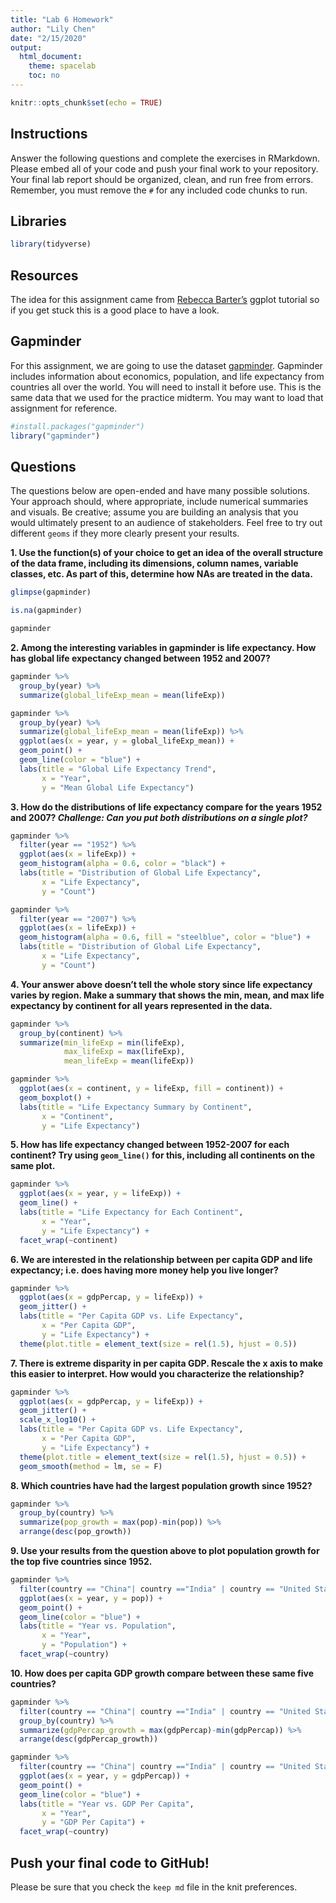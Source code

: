 ```yaml
---
title: "Lab 6 Homework"
author: "Lily Chen"
date: "2/15/2020"
output:
  html_document:
    theme: spacelab
    toc: no
---
```


```r
knitr::opts_chunk$set(echo = TRUE)
```

## Instructions
Answer the following questions and complete the exercises in RMarkdown. Please embed all of your code and push your final work to your repository. Your final lab report should be organized, clean, and run free from errors. Remember, you must remove the `#` for any included code chunks to run.  

## Libraries
```r
library(tidyverse)
```

## Resources
The idea for this assignment came from [Rebecca Barter's](http://www.rebeccabarter.com/blog/2017-11-17-ggplot2_tutorial/) ggplot tutorial so if you get stuck this is a good place to have a look.  

## Gapminder
For this assignment, we are going to use the dataset [gapminder](https://cran.r-project.org/web/packages/gapminder/index.html). Gapminder includes information about economics, population, and life expectancy from countries all over the world. You will need to install it before use. This is the same data that we used for the practice midterm. You may want to load that assignment for reference.  
```r
#install.packages("gapminder")
library("gapminder")
```

## Questions
The questions below are open-ended and have many possible solutions. Your approach should, where appropriate, include numerical summaries and visuals. Be creative; assume you are building an analysis that you would ultimately present to an audience of stakeholders. Feel free to try out different `geoms` if they more clearly present your results.  

**1. Use the function(s) of your choice to get an idea of the overall structure of the data frame, including its dimensions, column names, variable classes, etc. As part of this, determine how NAs are treated in the data.**  

```r
glimpse(gapminder)
```

```r
is.na(gapminder)
```

```r
gapminder
```


**2. Among the interesting variables in gapminder is life expectancy. How has global life expectancy changed between 1952 and 2007?**

```r
gapminder %>% 
  group_by(year) %>% 
  summarize(global_lifeExp_mean = mean(lifeExp))
```

```r
gapminder %>% 
  group_by(year) %>% 
  summarize(global_lifeExp_mean = mean(lifeExp)) %>% 
  ggplot(aes(x = year, y = global_lifeExp_mean)) +
  geom_point() +
  geom_line(color = "blue") +
  labs(title = "Global Life Expectancy Trend",
       x = "Year",
       y = "Mean Global Life Expectancy")
```


**3. How do the distributions of life expectancy compare for the years 1952 and 2007? _Challenge: Can you put both distributions on a single plot?_**

```r
gapminder %>% 
  filter(year == "1952") %>% 
  ggplot(aes(x = lifeExp)) +
  geom_histogram(alpha = 0.6, color = "black") +
  labs(title = "Distribution of Global Life Expectancy",
       x = "Life Expectancy",
       y = "Count")
```

```r
gapminder %>% 
  filter(year == "2007") %>% 
  ggplot(aes(x = lifeExp)) +
  geom_histogram(alpha = 0.6, fill = "steelblue", color = "blue") +
  labs(title = "Distribution of Global Life Expectancy", 
       x = "Life Expectancy",
       y = "Count")
```

**4. Your answer above doesn't tell the whole story since life expectancy varies by region. Make a summary that shows the min, mean, and max life expectancy by continent for all years represented in the data.**

```r
gapminder %>% 
  group_by(continent) %>% 
  summarize(min_lifeExp = min(lifeExp),
            max_lifeExp = max(lifeExp),
            mean_lifeExp = mean(lifeExp))
```

```r
gapminder %>% 
  ggplot(aes(x = continent, y = lifeExp, fill = continent)) +
  geom_boxplot() +
  labs(title = "Life Expectancy Summary by Continent",
       x = "Continent",
       y = "Life Expectancy")
```


**5. How has life expectancy changed between 1952-2007 for each continent? Try using `geom_line()` for this, including all continents on the same  plot.**

```r
gapminder %>% 
  ggplot(aes(x = year, y = lifeExp)) +
  geom_line() +
  labs(title = "Life Expectancy for Each Continent",
       x = "Year",
       y = "Life Expectancy") +
  facet_wrap(~continent)
```


**6. We are interested in the relationship between per capita GDP and life expectancy; i.e. does having more money help you live longer?**

```r
gapminder %>% 
  ggplot(aes(x = gdpPercap, y = lifeExp)) +
  geom_jitter() +
  labs(title = "Per Capita GDP vs. Life Expectancy",
       x = "Per Capita GDP",
       y = "Life Expectancy") +
  theme(plot.title = element_text(size = rel(1.5), hjust = 0.5))
```


**7. There is extreme disparity in per capita GDP. Rescale the x axis to make this easier to interpret. How would you characterize the relationship?**

```r
gapminder %>% 
  ggplot(aes(x = gdpPercap, y = lifeExp)) +
  geom_jitter() +
  scale_x_log10() +
  labs(title = "Per Capita GDP vs. Life Expectancy",
       x = "Per Capita GDP",
       y = "Life Expectancy") +
  theme(plot.title = element_text(size = rel(1.5), hjust = 0.5)) +
  geom_smooth(method = lm, se = F)
```


**8. Which countries have had the largest population growth since 1952?**

```r
gapminder %>% 
  group_by(country) %>% 
  summarize(pop_growth = max(pop)-min(pop)) %>% 
  arrange(desc(pop_growth))
```


**9. Use your results from the question above to plot population growth for the top five countries since 1952.**

```r
gapminder %>% 
  filter(country == "China"| country =="India" | country == "United States"| country == "Indonesia"| country == "Brazil") %>% 
  ggplot(aes(x = year, y = pop)) +
  geom_point() +
  geom_line(color = "blue") +
  labs(title = "Year vs. Population",
       x = "Year",
       y = "Population") +
  facet_wrap(~country)
```

**10. How does per capita GDP growth compare between these same five countries?**

```r
gapminder %>% 
  filter(country == "China"| country =="India" | country == "United States"| country == "Indonesia"| country == "Brazil") %>% 
  group_by(country) %>% 
  summarize(gdpPercap_growth = max(gdpPercap)-min(gdpPercap)) %>% 
  arrange(desc(gdpPercap_growth))
```

```r
gapminder %>% 
  filter(country == "China"| country =="India" | country == "United States"| country == "Indonesia"| country == "Brazil") %>% 
  ggplot(aes(x = year, y = gdpPercap)) +
  geom_point() +
  geom_line(color = "blue") +
  labs(title = "Year vs. GDP Per Capita",
       x = "Year",
       y = "GDP Per Capita") +
  facet_wrap(~country)
```


## Push your final code to GitHub!
Please be sure that you check the `keep md` file in the knit preferences. 